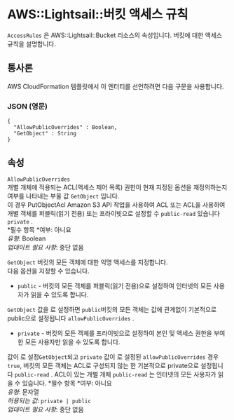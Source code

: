 # AWS::Lightsail::버킷 액세스 규칙

`AccessRules` 은 AWS::Lightsail::Bucket 리소스의 속성입니다. 버킷에 대한 액세스 규칙을 설명합니다.

## 통사론

AWS CloudFormation 템플릿에서 이 엔터티를 선언하려면 다음 구문을 사용합니다.

### JSON (영문)

```
{
  "AllowPublicOverrides" : Boolean,
  "GetObject" : String
}
```

## 속성

`AllowPublicOverrides`  
개별 개체에 적용되는 ACL(액세스 제어 목록) 권한이 현재 지정된 옵션을 재정의하는지 여부를 나타내는 부울 값 `GetObject` 입니다.  
이 경우 PutObjectAcl Amazon S3 API 작업을 사용하여 ACL 또는 ACL을 사용하여 개별 객체를 퍼블릭(읽기 전용) 또는 프라이빗으로 설정할 수 `public-read` 있습니다 `private` .  
*필수 항목 *여부: 아니요  
_유형_: Boolean  
_업데이트 필요 사항_: 중단 없음

`GetObject` 버킷의 모든 객체에 대한 익명 액세스를 지정합니다.  
다음 옵션을 지정할 수 있습니다.

- `public` - 버킷의 모든 객체를 퍼블릭(읽기 전용)으로 설정하여 인터넷의 모든 사용자가 읽을 수 있도록 합니다.

`GetObject` 값을 로 설정하면 `public`버킷의 모든 객체는 값에 관계없이 기본적으로 public으로 설정됩니다 `allowPublicOverrides` .

- `private` - 버킷의 모든 객체를 프라이빗으로 설정하여 본인 및 액세스 권한을 부여한 모든 사용자만 읽을 수 있도록 합니다.

값이 로 설정`GetObject`되고 `private` 값이 로 설정된 `allowPublicOverrides` 경우`true`, 버킷의 모든 객체는 ACL로 구성되지 않는 한 기본적으로 private으로 설정됩니다 `public-read` . ACL이 있는 개별 개체 `public-read` 는 인터넷의 모든 사용자가 읽을 수 있습니다.
*필수 항목 *여부: 아니요  
_유형_: 문자열  
_허용되는 값_: `private | public`  
_업데이트 필요 사항_: 중단 없음
